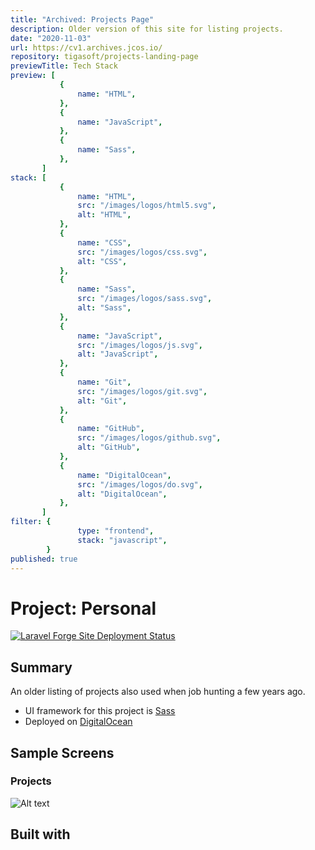 ```yaml
---
title: "Archived: Projects Page"
description: Older version of this site for listing projects.
date: "2020-11-03"
url: https://cv1.archives.jcos.io/
repository: tigasoft/projects-landing-page
previewTitle: Tech Stack
preview: [
           {
               name: "HTML",
           },
           {
               name: "JavaScript",
           },
           {
               name: "Sass",
           },
       ]
stack: [
           {
               name: "HTML",
               src: "/images/logos/html5.svg",
               alt: "HTML",
           },
           {
               name: "CSS",
               src: "/images/logos/css.svg",
               alt: "CSS",
           },
           {
               name: "Sass",
               src: "/images/logos/sass.svg",
               alt: "Sass",
           },
           {
               name: "JavaScript",
               src: "/images/logos/js.svg",
               alt: "JavaScript",
           },
           {
               name: "Git",
               src: "/images/logos/git.svg",
               alt: "Git",
           },
           {
               name: "GitHub",
               src: "/images/logos/github.svg",
               alt: "GitHub",
           },
           {
               name: "DigitalOcean",
               src: "/images/logos/do.svg",
               alt: "DigitalOcean",
           },
       ]
filter: {
               type: "frontend",
               stack: "javascript",
        }
published: true
---
```


# Project: Personal


[![Laravel Forge Site Deployment Status](https://img.shields.io/endpoint?url=https%3A%2F%2Fforge.laravel.com%2Fsite-badges%2F4eae6e09-1e3d-4b46-8855-21136ac0d5fc&style=plastic)](https://forge.laravel.com/servers/733512/sites/2290110)


## Summary

An older listing of projects also used when job hunting a few years ago.

- UI framework for this project is [Sass](https://sass-lang.com/)
- Deployed on [DigitalOcean](https://www.digitalocean.com/)


## Sample Screens

### Projects

![Alt text](https://res.cloudinary.com/langitlupakintoncloud/image/upload/v1711637682/projects.jcos.io/gpju6eazfwlrqwwvbzzy.png "Projects")


## Built with
